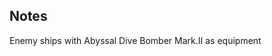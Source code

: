 {{EnemyEquipmentInfoKai|Abyssal Dive Bomber Mark.II}}

==Notes==
<categorytree mode=pages depth=0>Enemy ships with Abyssal Dive Bomber Mark.II as equipment</categorytree>

{{EnemyEquipmentList}}